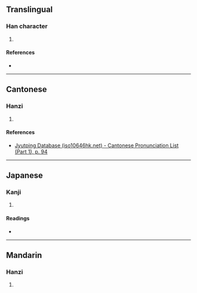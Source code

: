{{character info/new}}
==Translingual==

===Han character===
{{Han char|rn=38|rad=女|as=10|sn=13|four=43468|canj=VJCR|ids=⿰女容}}

# {{defn|Han|sort=女10}}

====References====
* {{Han ref|kx=0268.390|dkj=06608|hdz=21074.030|uh=5AC6|ud=23238|bh=DCFE|bd=56574}}

----

==Cantonese==

===Hanzi===
{{yue-hanzi|jyut=[[jung4]]|y=yung4}}

# {{defn|lang=yue|sort=女10}}

====References====
* [http://www.iso10646hk.net/jp/document/download.jsp Jyutping Database (iso10646hk.net) - Cantonese Pronunciation List (Part 1), p. 94]

----

==Japanese==

===Kanji===
{{ja-kanji|grade=|rs=女10}}

# {{defn|lang=ja|sort=女10}}

====Readings====
* {{ja-readings|on=[[よう]] (yō), [[ゆ]] (yu)|kun=[[あざな]] (azana)}}

----

==Mandarin==

===Hanzi===
{{cmn-hanzi|pin=[[róng]] ([[rong2]])|wg=jung<sup>2</sup>}}

# {{defn|lang=cmn|sort=女10}}